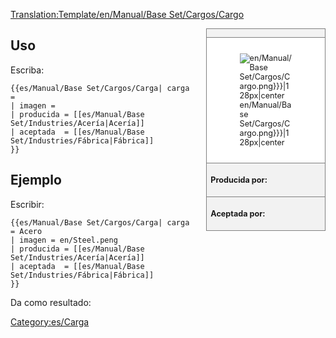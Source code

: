 <noinclude>[[Translation:Template/en/Manual/Base Set/Cargos/Cargo]]</noinclude><noinclude></noinclude><!--
--><div style="float:right; width:15em; font-size:90%; border:1px solid gray; background-color:#f2f2f2; margin-left:1em; margin-bottom:1em">
<div style="text-align:center; border-bottom:1px solid gray"><strong>{{{carga|Carga}}}</strong></div>
<div style="padding:1em; background-color:white">[[File:{{{imagen|en/Manual/Base Set/Cargos/Cargo.png}}}|128px|center]]</div>
<div style="border-top:1px solid gray; padding:0.5em"><strong>Producida por:</strong> {{{producida}}}</div>
<div style="border-top:1px solid gray; padding:0.5em"><strong>Aceptada por:</strong> {{{aceptada}}}</div>
</div><noinclude>

{{en/-}}
==Uso==
Escriba:
<pre>{{es/Manual/Base Set/Cargos/Carga| carga  = 
| imagen = 
| producida = [[es/Manual/Base Set/Industries/Acería|Acería]]
| aceptada  = [[es/Manual/Base Set/Industries/Fábrica|Fábrica]] 
}}</pre>

==Ejemplo==
Escribir:
<pre>{{es/Manual/Base Set/Cargos/Carga| carga  = Acero
| imagen = en/Steel.peng
| producida = [[es/Manual/Base Set/Industries/Acería|Acería]]
| aceptada  = [[es/Manual/Base Set/Industries/Fábrica|Fábrica]]
}}</pre>
Da como resultado:
{{es/Manual/Base Set/Cargos/Carga| carga  = Acero
| imagen = en/Steel.peng
| producida = Acería
| aceptada  = Fábrica
}}
</noinclude><includeonly>[[Category:es/Carga]]</includeonly>